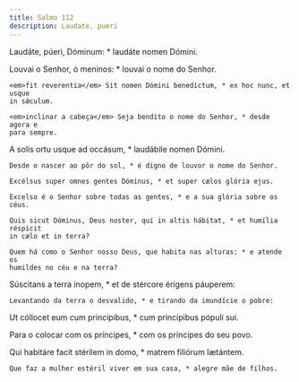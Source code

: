 ```yaml
---
title: Salmo 112
description: Laudate, pueri
---
```


<div class="side-by-side not-content">

Laudáte, púeri, Dóminum: * laudáte nomen Dómini.

Louvai o Senhor, ó meninos: * louvai o nome do Senhor.

    <em>fit reverentia</em> Sit nomen Dómini benedíctum, * ex hoc nunc, et usque
    in sǽculum.

    <em>inclinar a cabeça</em> Seja bendito o nome do Senhor, * desde agora e
    para sempre.

A solis ortu usque ad occásum, * laudábile nomen Dómini.

    Desde o nascer ao pôr do sol, * é digno de louvor o nome do Senhor.

    Excélsus super omnes gentes Dóminus, * et super cælos glória ejus.

    Excelso é o Senhor sobre todas as gentes, * e a sua glória sobre os céus.

    Quis sicut Dóminus, Deus noster, qui in altis hábitat, * et humília réspicit
    in cælo et in terra?

    Quem há como o Senhor nosso Deus, que habita nas alturas: * e atende os
    humildes no céu e na terra?

Súscitans a terra ínopem, * et de stércore érigens páuperem:

    Levantando da terra o desvalido, * e tirando da imundície o pobre:

Ut cóllocet eum cum princípibus, * cum princípibus pópuli sui.

Para o colocar com os príncipes, * com os príncipes do seu povo.

Qui habitáre facit stérilem in domo, * matrem filiórum lætántem.

    Que faz a mulher estéril viver em sua casa, * alegre mãe de filhos.

</div>
